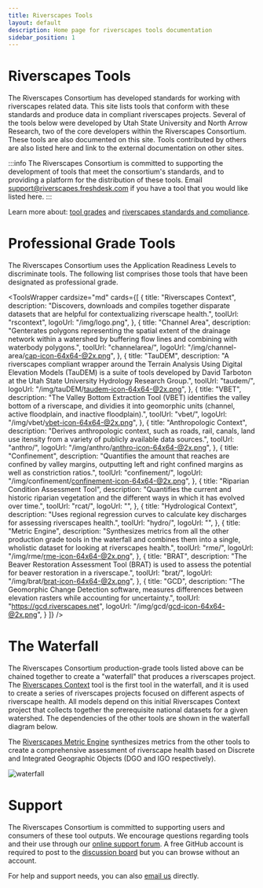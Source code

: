 ```yaml
---
title: Riverscapes Tools
layout: default
description: Home page for riverscapes tools documentation
sidebar_position: 1
---
```


# Riverscapes Tools

The Riverscapes Consortium has developed standards for working with riverscapes related data. This site lists tools that conform with these standards and produce data in compliant riverscapes projects. Several of the tools below were developed by Utah State University and North Arrow Research, two of the core developers within the Riverscapes Consortium. These tools are also documented on this site. Tools contributed by others are also listed here and link to the external documentation on other sites.

:::info
The Riverscapes Consortium is committed to supporting the development of tools that meet the consortium's standards, and to providing a platform for the distribution of these tools. Email support@riverscapes.freshdesk.com if you have a tool that you would like listed here.
:::

Learn more about: [tool grades](https://docs.riverscapes.net/standards/toolStandards/) and [riverscapes standards and compliance](https://docs.riverscapes.net/standards/).

# Professional Grade Tools

The Riverscapes Consortium uses the Application Readiness Levels to discriminate tools. The following list comprises those tools that have been designated as professional grade.

<ToolsWrapper
  cardsize="md"
  cards={[
    { title: "Riverscapes Context",
      description: "Discovers, downloads and compiles together disparate datasets that are helpful for contextualizing riverscape health.",
      toolUrl: "rscontext",
      logoUrl: "/img/logo.png",
    },
    {
      title: "Channel Area",
      description:
        "Genterates polygons representing the spatial extent of the drainage network within a watershed by buffering flow lines and combining with waterbody polygons.",
      toolUrl: "channelarea/",
      logoUrl: "/img/channel-area/cap-icon-64x64-@2x.png",
    },
    {
      title: "TauDEM",
      description:
        "A riverscapes compliant wrapper around the Terrain Analysis Using Digital Elevation Models (TauDEM) is a suite of tools developed by David Tarboton at the Utah State University Hydrology Research Group.",
      toolUrl: "taudem/",
      logoUrl: "/img/tauDEM/taudem-icon-64x64-@2x.png",
    },
    {
      title: "VBET",
      description:
        "The Valley Bottom Extraction Tool (VBET) identifies the valley bottom of a riverscape, and dividies it into geomorphic units (channel, active floodplain, and inactive floodplain).",
      toolUrl: "vbet/",
      logoUrl: "/img/vbet/vbet-icon-64x64-@2x.png",
    },
    {
      title: "Anthropologic Context",
      description: "Derives anthropologic context, such as roads, rail, canals, land use itensity from a variety of publicly available data sources.",
      toolUrl: "anthro/",
      logoUrl: "/img/anthro/anthro-icon-64x64-@2x.png",
    },
    {
      title: "Confinement",
      description:
        "Quantifies the amount that reaches are confined by valley margins, outputting left and right confined margins as well as constriction ratios.",
      toolUrl: "confinement/",
      logoUrl: "/img/confinement/confinement-icon-64x64-@2x.png",
    },
    {
      title: "Riparian Condition Assessment Tool",
      description: "Quantifies the current and historic riparian vegetation and the different ways in which it has evolved over time.",
      toolUrl: "rcat/",
      logoUrl: "",
    },
    {
      title: "Hydrological Context",
      description:
        "Uses regional regression curves to calculate key discharges for assessing riverscapes health.",
      toolUrl: "hydro/",
      logoUrl: "",
    },
    {
      title: "Metric Engine",
      description:
        "Synthesizes metrics from all the other production grade tools in the waterfall and combines them into a single, wholistic dataset for looking at riverscapes health.",
      toolUrl: "rme/",
      logoUrl: "/img/rme/rme-icon-64x64-@2x.png",
    },
    {
      title: "BRAT",
      description:
        "The Beaver Restoration Assessment Tool (BRAT) is used to assess the potential for beaver restoration in a riverscape.",
      toolUrl: "brat/",
      logoUrl: "/img/brat/brat-icon-64x64-@2x.png",
    },
    {
      title: "GCD",
      description:
        "The Geomorphic Change Detection software, measures differences between elevation rasters while accounting for uncertainty.",
      toolUrl: "https://gcd.riverscapes.net",
      logoUrl: "/img/gcd/gcd-icon-64x64-@2x.png",
    }
  ]}
/>

# The Waterfall

The Riverscapes Consortium production-grade tools listed above can be chained together to create a "waterfall" that produces a riverscapes project. The [Riverscapes Context](/rscontext) tool is the first tool in the waterfall, and it is used to create a series of riverscapes projects focused on different aspects of riverscape health. All models depend on this initial Riverscapes Context project that collects together the prerequisite national datasets for a given watershed. The dependencies of the other tools are shown in the waterfall diagram below.

The [Riverscapes Metric Engine](/rme) synthesizes metrics from the other tools to create a comprehensive assessment of riverscape health based on Discrete and Integrated Geographic Objects (DGO and IGO respectively).

![waterfall](https://docs.google.com/drawings/d/124W86S-fZ2D09I-u47-XKWab0_SKRCcoHO4DP2dv5TE/pub?w=887&h=782 "Flow chart illustrating the waterfall of tools starting from National and Public Datasets as source and ending at the Metric Engine")

# Support

The Riverscapes Consortium is committed to supporting users and consumers of these tool outputs. We encourage questions regarding tools and their use through our [online support forum](https://github.com/Riverscapes/riverscapes-tools/discussions). A free GitHub account is required to post to the [discussion board](https://github.com/Riverscapes/riverscapes-tools/discussions) but you can browse without an account.

For help and support needs, you can also [email us](mailto:support@riverscapes.freshdesk.com) directly.